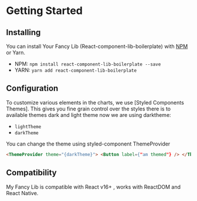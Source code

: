 
<Meta title="Docs/Getting Started/Quick Start" />

# Getting Started

## Installing

You can install Your Fancy Lib (React-component-lib-boilerplate) with [NPM](https://www.npmjs.com/package/react-component-lib-boilerplate) or Yarn.

- NPM: `npm install react-component-lib-boilerplate --save`
- YARN: `yarn add react-component-lib-boilerplate`

## Configuration

To customize various elements in the charts,
we use [Styled Components Themes].
This gives you fine grain control over the styles
there is to available themes dark and light theme now we are using darktheme:

- `lightTheme`
- `darkTheme`

You can change the theme using styled-component ThemeProvider

```html
<ThemeProvider theme="{darkTheme}"> <Button label={"am themed"} /> </ThemeProvider>
```

## Compatibility

My Fancy Lib is compatible with React v16+ , works with ReactDOM and React Native.
